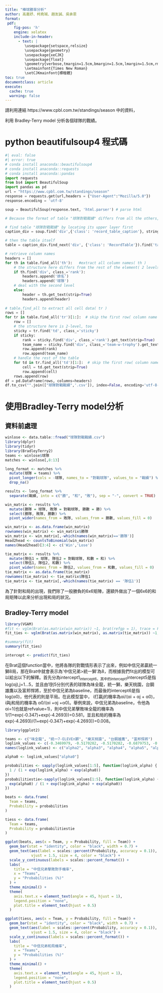 ```yaml
---
title: "棒球勝率分析"
author: 高嘉妤、柯堯珹、趙友誠、吳承恩
format:
 pdf:
    fig-pos: 'h'
    engine: xelatex
    include-in-header:
      - text: |
         \usepackage{setspace,relsize}
         \usepackage{geometry}
         \usepackage{xeCJK}
         \usepackage{float}
         \geometry{verbose,tmargin=1.5cm,bmargin=1.5cm,lmargin=1.5cm,rmargin=1.5cm}
         \setmainfont{Times New Roman}
         \setCJKmainfont{標楷體}
toc: true
documentclass: article
execute: 
  cache: true
  warning: false
---
```

請利用連結 https://www.cpbl.com.tw/standings/season 中的資料，

利用 Bradley-Terry model 分析各個球隊的戰績。

# python beautifulsoup4 程式碼

```python
#| eval: false
#| error: true
# conda install anaconda::beautifulsoup4
# conda install anaconda::requests
# conda install anaconda::pandas
import requests
from bs4 import BeautifulSoup
import pandas as pd
url = "https://www.cpbl.com.tw/standings/season"
response = requests.get(url,headers = {"User-Agent":"Mozilla/5.0"})
response.encoding = 'utf-8'

soup = BeautifulSoup(response.text, 'html.parser') # parse html

# Because the format of table "球隊對戰戰績" differs from all the others, we handle this seperately.

# find table "球隊對戰戰績" by locating its upper layer first
caption_div = soup.find('div',{'class': 'record_table_caption'}, string="球隊對戰戰績")

# then the table itself
table = caption_div.find_next('div', {'class': 'RecordTable'}).find('table')

# retrieve column names
headers = []
for th in table.find_all('th'):   #extract all column names( th )
    # the structure here differs from the rest of the element( 2 levels )
    if th.find('div', class_='rank'):
        headers.append('排名')
        headers.append('球隊')
    # deal with the second level
    else:
        header = th.get_text(strip=True)
        headers.append(header)
  
# table.find_all to extract all cell data( tr )
rows = []
for tr in table.find_all('tr')[1:]:  # skip the first row( column name )
    row = []
    # the structure here is 2-level, too
    sticky = tr.find('td', class_='sticky')
    if sticky:
        rank = sticky.find('div', class_='rank').get_text(strip=True)
        team_name = sticky.find('div', class_='team-w-trophy').get_text(strip=True)
        row.append(rank)
        row.append(team_name)
    # handle the rest of the table
    for td in tr.find_all('td')[1:]:  # skip the first row( column name )
        cell = td.get_text(strip=True)
        row.append(cell)
    rows.append(row)
df = pd.DataFrame(rows, columns=headers)
df.to_csv("".join(["球隊對戰戰績",'.csv']), index=False, encoding='utf-8-sig')
```

# 使用Bradley-Terry model分析

## 資料前處理

```r
winlose <- data.table::fread("球隊對戰戰績.csv")
library(dplyr)
library(tidyr)
library(BradleyTerry2)
teams <- winlose$球隊
matches <- winlose[,8:13]

long_format <- matches %>%
  mutate(球隊 = teams) %>%
  pivot_longer(cols = -球隊, names_to = "對戰球隊", values_to = "戰績") %>%
  drop_na()

results <- long_format %>%
  separate(戰績, into = c("勝", "和", "敗"), sep = "-", convert = TRUE)

win_matrix <- results %>%
  mutate(勝隊 = 球隊, 敗隊 = 對戰球隊, 勝數 = 勝) %>%
  select(勝隊, 敗隊, 勝數) %>%
  pivot_wider(names_from = 敗隊, values_from = 勝數, values_fill = 0)

win_matrix <- as.data.frame(win_matrix)
rownames(win_matrix) <- win_matrix$勝隊
win_matrix <- win_matrix[,-which(names(win_matrix)=='勝隊')]
Head2head <- countsToBinomial(win_matrix)
names(Head2head)[3:4] <- c('Win','Lose')

tie_matrix <- results %>%
  mutate(隊伍1 = 球隊, 隊伍2 = 對戰球隊, 和數 = 和) %>%
  select(隊伍1, 隊伍2, 和數) %>%
  pivot_wider(names_from = 隊伍2, values_from = 和數, values_fill = 0)
tie_matrix <- as.data.frame(tie_matrix)
rownames(tie_matrix) <- tie_matrix$隊伍1
tie_matrix <- tie_matrix[,-which(names(tie_matrix) == '隊伍1')]
```
為了針對和局的出現，我們除了一般勝負的6x6矩陣，還額外做出了一個6x6的和局矩陣以此來分析出現和局的狀況。

## Bradley-Terry model

```r
library(VGAM)
#fit <- vglm(Brat(as.matrix(win_matrix)) ~1, brat(refgp = 1), trace = FALSE, crit = "coef")
fit_ties <- vglm(Brat(as.matrix(win_matrix), as.matrix(tie_matrix)) ~1, bratt(refgp = 1,refvalue = 1), trace = FALSE,crit = "coef")

#summary(fit)
summary(fit_ties)

intercept <- predict(fit_ties)

```
在Brat這個function當中，他將各隊的對戰情形表示了出來，例如中信兄弟贏統一獅8局，那在Brat中就會表示為'中信兄弟>統一獅'為8，而根據我們fit出的模型可以給出以下的解釋。首先分為intercept1~intercept6，其中的intercept1~intercept5是指log(αj),j=1...5，並且由1到5分別代表的球隊為味全龍，統一獅，樂天桃園，台鋼雄鷹以及富邦悍將，至於中信兄弟為baseline，而最後的intercept6是指log(α0)，他代表的則是平局。在此模型當中， i打贏j的機率為αi/(αi + αj + α0)，i與j和局的機率為 α0/(αi +αj +α0)。舉例來說，中信兄弟為baseline，令他為αi=1(也就是refvalue=1)，則中信兄弟擊敗味全龍的機率為1/(1+exp(-0.347)+exp(-4.2693))=0.581，並且和局的機率為exp(-4.2693)/(1+exp(-0.347)+exp(-4.2693))=0.008。
```r
library(ggplot2)

teams <- c("味全龍", "統一7-ELEVEn獅", "樂天桃猿", "台鋼雄鷹", "富邦悍將")
loglink_values <- c(-0.3469979, -0.5170282, -0.5170282, -0.6879753, -0.8036663, -4.269289)
names(loglink_values) <- c("alpha2", "alpha3", "alpha4", "alpha5", "alpha6", "alpha0")

alpha0 <- loglink_values["alpha0"]

probabilities <- sapply(loglink_values[1:5], function(loglink_alpha) {
  1 / (1 + exp(loglink_alpha) + exp(alpha0))
})
probabilitiestie<-sapply(loglink_values[1:5], function(loglink_alpha) {
  exp(alpha0) / (1 + exp(loglink_alpha) + exp(alpha0))
})

beats <- data.frame(
  Team = teams,
  Probability = probabilities
)

tiess <- data.frame(
  Team = teams,
  Probability = probabilitiestie
)

ggplot(beats, aes(x = Team, y = Probability, fill = Team)) +
  geom_bar(stat = "identity", color = "black", width = 0.7) +
  geom_text(aes(label = scales::percent(Probability, accuracy = 0.1)), 
            vjust = 1.5, size = 4, color = "black") +
  scale_y_continuous(labels = scales::percent_format()) +
  labs(
    title = "中信兄弟擊敗對手機率",
    x = "Teams",
    y = "Probabilities (%)"
  ) +
  theme_minimal() +
  theme(
    axis.text.x = element_text(angle = 45, hjust = 1),
    legend.position = "none",
    plot.title = element_text(hjust = 0.5)
  )

ggplot(tiess, aes(x = Team, y = Probability, fill = Team)) +
  geom_bar(stat = "identity", color = "black", width = 0.7) +
  geom_text(aes(label = scales::percent(Probability, accuracy = 0.1)), 
            vjust = 1.5, size = 4, color = "black") +
  scale_y_continuous(labels = scales::percent_format()) +
  labs(
    title = "中信兄弟和局機率",
    x = "Teams",
    y = "Probabilities (%)"
  ) +
  theme_minimal() +
  theme(
    axis.text.x = element_text(angle = 45, hjust = 1),
    legend.position = "none",
    plot.title = element_text(hjust = 0.5)
  )



```









